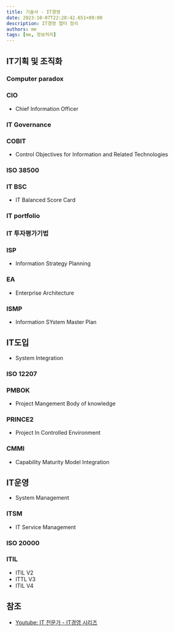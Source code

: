```yaml
---
title: 기술사 - IT경영
date: 2023-10-07T22:28:42.651+09:00
description: IT경영 챕터 정리
authors: me
tags: [me, 정보처리]
---
```


## IT기획 및 조직화

### Computer paradox

### CIO

- Chief Information Officer

### IT Governance

### COBIT

- Control Objectives for Information and Related Technologies

### ISO 38500

### IT BSC

- IT Balanced Score Card

### IT portfolio

### IT 투자평가기법

### ISP

- Information Strategy Planning

### EA

- Enterprise Architecture

### ISMP

- Information SYstem Master Plan

## IT도입

- System Integration

### ISO 12207

### PMBOK

- Project Mangement Body of knowledge

### PRINCE2

- Project In Controlled Environment

### CMMI

- Capability Maturity Model Integration

## IT운영

- System Management

### ITSM

- IT Service Management

### ISO 20000

### ITIL

- ITIL V2
- ITTL V3
- ITIL V4

## 참조

- [Youtube: IT 전문가 - IT경영 시리즈](https://www.youtube.com/playlist?list=PLCs7T50izAdntVzLZNCmjB-oAhzcHZVBK)
